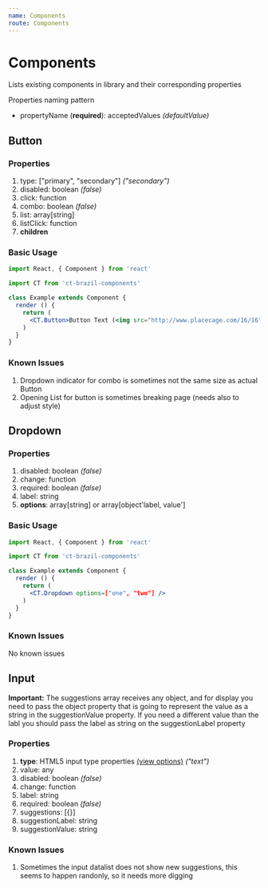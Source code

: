 ```yaml
---
name: Components
route: Components
---
```


# Components

<p>Lists existing components in library and their corresponding properties</p>
<p>Properties naming pattern</p>
<ul>
  <li>
    propertyName (<strong>required</strong>): acceptedValues <span style="font-style: italic">(defaultValue)</span>
  </li>
</ul>

## Button

### Properties
1. type: ["primary", "secondary"] <span style="font-style: italic">("secondary")</span>
2. disabled: boolean <span style="font-style: italic">(false)</span>
3. click: function
4. combo: boolean <span style="font-style: italic">(false)</span>
5. list: array[string]
6. listClick: function
7. <strong>children</strong>

### Basic Usage
```jsx
import React, { Component } from 'react'

import CT from 'ct-brazil-components'

class Example extends Component {
  render () {
    return (
      <CT.Button>Button Text (<img src="http://www.placecage.com/16/16" /> or image)</CT.Button>
    )
  }
}
```

### Known Issues
1. Dropdown indicator for combo is sometimes not the same size as actual Button
2. Opening List for button is sometimes breaking page (needs also to adjust style)

## Dropdown

### Properties
1. disabled: boolean <span style="font-style: italic">(false)</span>
2. change: function
3. required: boolean <span style="font-style: italic">(false)</span>
4. label: string
5. <strong>options</strong>: array[string] or array[object'label, value']

### Basic Usage
```jsx
import React, { Component } from 'react'

import CT from 'ct-brazil-components'

class Example extends Component {
  render () {
    return (
      <CT.Dropdown options=["one", "two"] />
    )
  }
}
```

### Known Issues
No known issues

## Input

<p><strong>Important:</strong> The suggestions array receives any object, and for display you need to pass the object property that is going to represent the value as a string in the suggestionValue property. If you need a different value than the labl you should pass the label as string on the suggestionLabel property</p>

### Properties
1. <strong>type</strong>: HTML5 input type properties <a target="__blank" href="https://www.w3schools.com/html/html_form_input_types.asp">(view options)</a> <span style="font-style: italic">("text")</span>
2. value: any
3. disabled: boolean <span style="font-style: italic">(false)</span>
4. change: function
5. label: string
6. required: boolean <span style="font-style: italic">(false)</span>
7. suggestions: [{}]
8. suggestionLabel: string
8. suggestionValue: string

### Known Issues
1. Sometimes the input datalist does not show new suggestions, this seems to happen randonly, so it needs more digging
